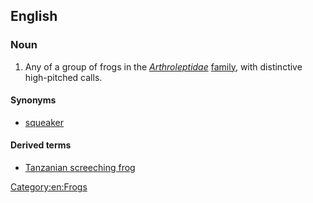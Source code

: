 ==English==
{{wikipedia}}

===Noun===
{{en-noun|head=[[screeching]] [[frog]]}}

# Any of a group of frogs in the ''[[Arthroleptidae]]'' [[family]], with distinctive high-pitched calls.

====Synonyms====
* [[squeaker]]

====Derived terms====
* [[Tanzanian screeching frog]]

[[Category:en:Frogs]]